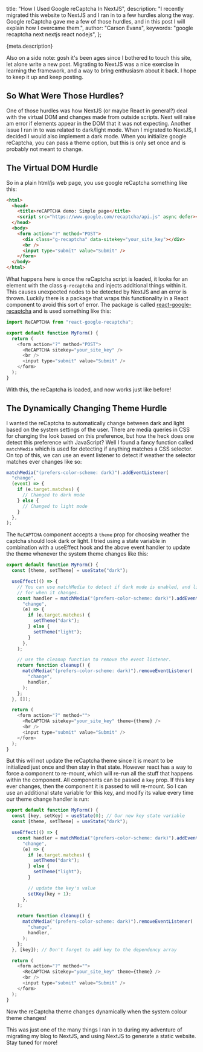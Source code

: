   title: "How I Used Google reCaptcha In NextJS",
  description:
    "I recently migrated this website to NextJS and I ran in to a few hurdles along the way. Google reCaptcha gave me a few of those hurdles, and in this post I will explain how I overcame them.",
  author: "Carson Evans",
  keywords: "google recaptcha next nextjs react nodejs",
};

{meta.description}

Also on a side note: gosh it's been ages since I bothered to touch this site,
let alone write a new post. Migrating to NextJS was a nice exercise in learning
the framework, and a way to bring enthusiasm about it back. I hope to keep it up
and keep posting.

## So What Were Those Hurdles?

One of those hurdles was how NextJS (or maybe React in general?) deal with the
virtual DOM and changes made from outside scripts. Next will raise am error if
elements appear in the DOM that it was not expecting. Another issue I ran in to
was related to dark/light mode. When I migrated to NextJS, I decided I would
also implement a dark mode. When you initialize google reCaptcha, you can pass
a theme option, but this is only set once and is probably not meant to change.

## The Virtual DOM Hurdle

So in a plain html/js web page, you use google reCaptcha something like this:

```html
<html>
  <head>
    <title>reCAPTCHA demo: Simple page</title>
    <script src="https://www.google.com/recaptcha/api.js" async defer></script>
  </head>
  <body>
    <form action="?" method="POST">
      <div class="g-recaptcha" data-sitekey="your_site_key"></div>
      <br />
      <input type="submit" value="Submit" />
    </form>
  </body>
</html>
```

What happens here is once the reCaptcha script is loaded, it looks for an
element with the class `g-recaptcha` and injects additional things within it.
This causes unexpected nodes to be detected by NextJS and an error is thrown.
Luckily there is a package that wraps this functionality in a React component to
avoid this sort of error. The package is called [react-google-recaptcha](https://www.npmjs.com/package/react-google-recaptcha)
and is used something like this:

```js
import ReCAPTCHA from "react-google-recaptcha";

export default function MyForm() {
  return (
    <form action="?" method="POST">
      <ReCAPTCHA sitekey="your_site_key" />
      <br />
      <input type="submit" value="Submit" />
    </form>
  );
}
```

With this, the reCaptcha is loaded, and now works just like before!

## The Dynamically Changing Theme Hurdle

I wanted the reCaptcha to automatically change between dark and light based on
the system settings of the user. There are media queries in CSS for changing the
look based on this preference, but how the heck does one detect this preference
with JavaScript? Well I found a fancy function called `matchMedia` which is used
for detecting if anything matches a CSS selector. On top of this, we can use
an event listener to detect if weather the selector matches ever changes like so:

```js
matchMedia("(prefers-color-scheme: dark)").addEventListener(
  "change",
  (event) => {
    if (e.target.matches) {
      // Changed to dark mode
    } else {
      // Changed to light mode
    }
  },
);
```

The `ReCAPTCHA` component accepts a `theme` prop for choosing weather the
captcha should look dark or light. I tried using a state variable in combination
with a useEffect hook and the above event handler to update the theme whenever
the system theme changes like this:

```js
export default function MyForm() {
  const [theme, setTheme] = useState("dark");

  useEffect(() => {
    // You can use matchMedia to detect if dark mode is enabled, and listen
    // for when it changes.
    const handler = matchMedia("(prefers-color-scheme: dark)").addEventListener(
      "change",
      (e) => {
        if (e.target.matches) {
          setTheme("dark");
        } else {
          setTheme("light");
        }
      },
    );

    // use the cleanup function to remove the event listener.
    return function cleanup() {
      matchMedia("(prefers-color-scheme: dark)").removeEventListener(
        "change",
        handler,
      );
    };
  }, []);

  return (
    <form action="?" method="">
      <ReCAPTCHA sitekey="your_site_key" theme={theme} />
      <br />
      <input type="submit" value="Submit" />
    </form>
  );
}
```

But this will not update the reCaptcha theme since it is meant to be initialized
just once and then stay in that state. However react has a way to force a
component to re-mount, which will re-run all the stuff that happens within the
component. All components can be passed a `key` prop. If this key ever changes,
then the component it is passed to will re-mount. So I can use an additional
state variable for this key, and modify its value every time our theme change
handler is run:

```js
export default function MyForm() {
  const [key, setKey] = useState(0); // Our new key state variable
  const [theme, setTheme] = useState("dark");

  useEffect(() => {
    const handler = matchMedia("(prefers-color-scheme: dark)").addEventListener(
      "change",
      (e) => {
        if (e.target.matches) {
          setTheme("dark");
        } else {
          setTheme("light");
        }

        // update the key's value
        setKey(key + 1);
      },
    );

    return function cleanup() {
      matchMedia("(prefers-color-scheme: dark)").removeEventListener(
        "change",
        handler,
      );
    };
  }, [key]); // Don't forget to add key to the dependency array

  return (
    <form action="?" method="">
      <ReCAPTCHA sitekey="your_site_key" theme={theme} />
      <br />
      <input type="submit" value="Submit" />
    </form>
  );
}
```

Now the reCaptcha theme changes dynamically when the system colour theme
changes!

This was just one of the many things I ran in to during my adventure of migrating
my blog to NextJS, and using NextJS to generate a static website. Stay tuned
for more!
